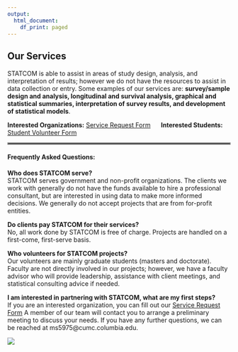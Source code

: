 ```yaml
---
output:
  html_document:
    df_print: paged
---
```


<style type="text/css">
.main-container {
  max-width: 875px;
  margin-left: auto;
  margin-right: auto;
}

.navbar {
  background-color: #89d2f8;
}

.navbar .navbar-brand {
  color: white;
  font-size: 1.2em;
}
.navbar .navbar-nav>li>a {
  color: white;
  font-size: 1.2em;
}
.active a {

  background-color: #89d2f8 !important;

}
 }
 
</style>


<div style="margin-bottom:30px;">
</div>


## **Our Services**

STATCOM is able to assist in areas of study design, analysis, and interpretation of results; however we do not have the resources to assist in data collection or entry. Some examples of our services are: **survey/sample design and analysis, longitudinal and survival analysis, graphical and statistical summaries, interpretation of survey results, and development of statistical models**.

**Interested Organizations:** [Service Request Form](https://docs.google.com/forms/d/e/1FAIpQLSf_c3zbxjEaNjS-LAILzmSfJU9q4NkIG0CDTUtlK5ZGG3PD7w/viewform?usp=sf_link) &#160;&#160;&#160;&#160; **Interested Students:** [Student Volunteer Form](https://docs.google.com/forms/d/e/1FAIpQLSe3pnlBPGF3xVpiuJBGVi7jZRQLZg_5n8n5XRAi05WaP_2YWQ/viewform?usp=sf_link)

<hr style="border:2px solid gray"> </hr>

#### **Frequently Asked Questions:**

**Who does STATCOM serve?**  
STATCOM serves government and non-profit organizations. The clients we work with generally do not have the funds available to hire a professional consultant, but are interested in using data to make more informed decisions. We generally do not accept projects that are from for-profit entities.    

**Do clients pay STATCOM for their services?**  
No, all work done by STATCOM is free of charge. Projects are handled on a first-come, first-serve basis.    

**Who volunteers for STATCOM projects?**  
Our volunteers are mainly graduate students (masters and doctorate). Faculty are not directly involved in our projects; however, we have a faculty advisor who will provide leadership, assistance with client meetings, and statistical consulting advice if needed.  

**I am interested in partnering with STATCOM, what are my first steps?**  
If you are an interested organization, you can fill out our [Service Request Form](https://docs.google.com/forms/d/e/1FAIpQLSf_c3zbxjEaNjS-LAILzmSfJU9q4NkIG0CDTUtlK5ZGG3PD7w/viewform?usp=sf_link) A member of our team will contact you to arrange a preliminary meeting to discuss your needs. If you have any further questions, we can be reached at ms5975@cumc.columbia.edu.




<img src="./images/nyc.jpg" style="length:80%"> 

</div>

